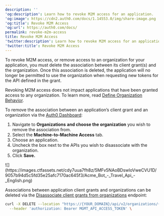 ---
description: ''
'og:description': Learn how to revoke M2M access for an application.
'og:image': https://cdn2.auth0.com/docs/1.14553.0/img/share-image.png
'og:title': Revoke M2M Access
'og:url': https://auth0.com/docs/
permalink: revoke-m2m-access
title: Revoke M2M Access
'twitter:description': Learn how to revoke M2M access for an application.
'twitter:title': Revoke M2M Access
---
To revoke M2M access, or remove access to an organization for your application, you must delete the association between its client grant(s) and the organization. Once this association is deleted, the application will no longer be permitted to use the organization when requesting new tokens for the API defined in the grant.

<Callout icon="file-lines" color="#0EA5E9" iconType="regular">

Revoking M2M access does not impact applications that have been granted access to any organization. To learn more, read [Define Organization Behavior](/docs/manage-users/organizations/organizations-for-m2m-applications/configure-your-application-for-m2m-access#define-organization-behavior).

</Callout><Tabs><Tab title="Auth0 Dashboard">

To remove the association between an application’s client grant and an organization via the [Auth0 Dashboard](https://manage.auth0.com/):

1. Navigate to **Organizations** **and choose the organization** you wish to remove the association from.
2. Select the **Machine-to-Machine Access** tab.
3. Choose an application.
4. Uncheck the box next to the APIs you wish to disassociate with the organization.
5. Click **Save.**

<Frame>![](https://images.ctfassets.net/cdy7uua7fh8z/5MFv5NAoBDswloVweCVU1D/9057b94d5c5fd35e25afc7170ac645f3/Acme_Bot_-_Travel_Api_-_English.png)</Frame>

</Tab><Tab title="Management API">

Associations between application client grants and organizations can be deleted via the [Disassociate client grants from organizations](https://auth0.com/docs/api/management/v2/organizations/delete-client-grants-by-grant-id) endpoint:

```bash lines
curl -X DELETE --location "https://{YOUR_DOMAIN}/api/v2/organizations/{ORG_id}/client-grants/{GRANT_ID}" \
  --header 'authorization: Bearer MGMT_API_ACCESS_TOKEN' \
```

</Tab></Tabs>